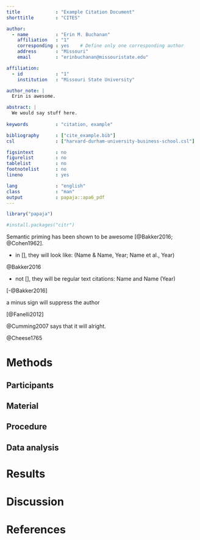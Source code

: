 ```yaml
---
title             : "Example Citation Document"
shorttitle        : "CITES"

author: 
  - name          : "Erin M. Buchanan"
    affiliation   : "1"
    corresponding : yes    # Define only one corresponding author
    address       : "Missouri"
    email         : "erinbuchanan@missouristate.edu"

affiliation:
  - id            : "1"
    institution   : "Missouri State University"

author_note: |
  Erin is awesome.

abstract: |
  We would say stuff here.
  
keywords          : "citation, example"

bibliography      : ["cite_example.bib"]
csl               : ["harvard-durham-university-business-school.csl"]

figsintext        : no
figurelist        : no
tablelist         : no
footnotelist      : no
lineno            : yes

lang              : "english"
class             : "man"
output            : papaja::apa6_pdf
---
```


```r
library("papaja")

#install.packages("citr")
```

Semantic priming has been shown to be awesome [@Bakker2016; @Cohen1962]. 

- in [], they will look like: (Name & Name, Year; Name et al., Year)

@Bakker2016

- not [], they will be regular text citations: Name and Name (Year)

[-@Bakker2016]

a minus sign will suppress the author

[@Fanelli2012]

@Cumming2007 says that it will alright. 

@Cheese1765


# Methods

## Participants

## Material

## Procedure

## Data analysis

# Results

# Discussion

\newpage

# References

\setlength{\parindent}{-0.5in}
\setlength{\leftskip}{0.5in}
